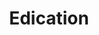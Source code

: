 ---
slug: edication
link: /projects/edication/
category: 'projects'
title: Edication
publicData: Sep 11th 2020
pagesCount: 2
pages: 
    - page:
        - image: ../../assets/images/projects/project-290-edication/edication-0.jpg
        - title: Главная,
    - page:
        - image: ../../assets/images/projects/project-290-edication/edication-1.jpg
        - title: Попап
sortIdx: 290
---
